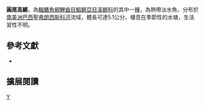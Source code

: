 {{Speciesbox 
| taxon = Hypsolebias flagellatus
| status = NE
| status_system = IUCN3.1
| authority = [[Costa|Costa]], 2003
| synonyms = 
}}
'''圓尾高鱂'''，為[[輻鰭魚綱|輻鰭魚綱]][[鯉齒目|鯉齒目]][[鰕鱂亞目|鰕鱂亞目]][[溪鱂科|溪鱂科]]的其中一[[種|種]]，為熱帶淡水魚，分布於[[南美洲|南美洲]][[巴西|巴西]][[聖弗朗西斯科河|聖弗朗西斯科河]]流域，體長可達5.1公分，棲息在季節性的水塘，生活習性不明。

== 參考文獻 ==
*{{FishBase_species|genus=Hypsolebias|species=flagellatus|year=2014|month=8}}

== 擴展閱讀 ==
{{refbegin}}
{{wikispecies-inline|Hypsolebias flagellatus|圓尾高鱂}}
{{refend}}
{{Taxonbar|from=Q18232575}}

[[Category:高鱂屬|Y]]


{{魚類小作品}}